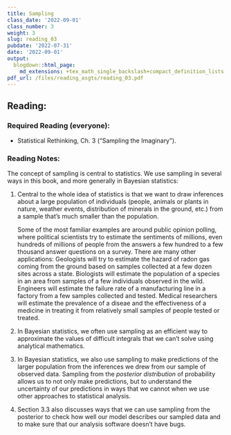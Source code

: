 ```yaml
---
title: Sampling
class_date: '2022-09-01'
class_number: 3
weight: 3
slug: reading_03
pubdate: '2022-07-31'
date: '2022-09-01'
output:
  blogdown::html_page:
    md_extensions: +tex_math_single_backslash+compact_definition_lists
pdf_url: /files/reading_asgts/reading_03.pdf
---
```

## Reading:

### Required Reading (everyone):

* Statistical Rethinking, Ch. 3 ("Sampling the Imaginary").

### Reading Notes:

The concept of sampling is central to statistics. We use sampling in several ways in this book, and  more generally in Bayesian statistics:

1. Central to the whole idea of statistics is that we want to draw inferences about a large population of individuals (people, animals or plants in nature, weather events, distribution of minerals in the ground, etc.) from a sample that's much smaller than the population. 

   Some of the most familiar examples are around public opinion polling, where political scientists try to estimate the sentiments of millions, even hundreds of millions of people from the answers a few hundred to a few thousand answer questions on a survey. There are many other applications: Geologists will try to estimate the hazard of radon gas coming from the ground based on samples collected at a few dozen sites across a state. Biologists will estimate the population of a species in an area from samples of a few individuals observed in the wild. Engineers will estimate the failure rate of a manufacturing line in a factory from a few samples collected and tested. Medical researchers will estimate the prevalence of a diseae and the effectiveness of a medicine in treating it from relatively small samples of people tested or treated.

2. In Bayesian statistics, we often use sampling as an efficient way to approximate the values of difficult integrals that we can't solve using analytical mathematics.

3. In Bayesian statistics, we also use sampling to make predictions of the larger population from the inferences we drew from our sample of observed data. Sampling from the _posterior distribution_ of probability allows us to not only make predictions, but to understand the uncertainty of our predictions in ways that we cannot when we use other approaches to statistical analysis.

4. Section 3.3 also discusses ways that we can use sampling from the posterior to check how well our model describes our sampled data and to make sure that our analysis software doesn't have bugs.
